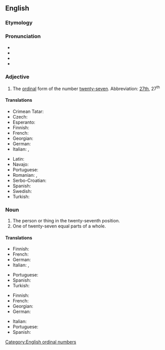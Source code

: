 ==English==
{{ordinalbox|en|26th|27th|28th|twenty-sixth|twenty-eighth|card=twenty-seven}}

===Etymology===
{{suffix|en|twenty-seven|th}}

===Pronunciation===
* {{IPA|/ˌtwɛn(t)iˈsɛvənθ/|lang=en}}
* {{IPA|/ˌtwʌn(t)iˈsɛvənθ/|lang=en}}
* {{hyphenation|twen|ty|sev|enth|lang=en}}
* {{rhymes|ɛvənθ|lang=en}}

===Adjective===
{{en-adj|-}}

# The [[ordinal]] form of the number [[twenty-seven]]. Abbreviation: [[27th]], 27<sup>th</sup>

====Translations====
{{trans-top|ordinal for of twenty-seven}}
* Crimean Tatar: {{t|crh|yigirmi yedinci}}
* Czech: {{t|cs|dvacátý sedmý}}
* Esperanto: {{t|eo|dudek-sepa}}
* Finnish: {{t|fi|kahdeskymmenesseitsemäs}}
* French: {{t+|fr|vingt-septième}}
* Georgian: {{t|ka|ოცდამეშვიდე}}
* German: {{t|de|siebenundzwanzigste}}
* Italian: {{t|it|ventisettesimo|m}}, {{t|it|ventisettesima|f}}
{{trans-mid}}
* Latin: {{t|la|vicesimus septimus}}
* Navajo: {{t|nv|naadįįtsostsʼid góneʼ}}
* Portuguese: {{t|pt|vigésimo sétimo}}
* Romanian: {{t|ro|douăzeci și șaptelea|m}}, {{t|ro|douăzeci și șaptea|f}}
* Serbo-Croatian: {{t|sh|dvadesetsedmi}}
* Spanish: {{t+|es|vigesimoséptimo}}
* Swedish: {{t+|sv|tjugosjunde}}
* Turkish: {{t|tr|yirmi yedinci}}
{{trans-bottom}}

===Noun===
{{en-noun}}

# The person or thing in the twenty-seventh position.
# One of twenty-seven equal parts of a whole.

====Translations====
{{trans-top|person or thing in the twenty-seventh position}}
* Finnish: {{t|fi|kahdeskymmenesseitsemäs}}
* French: {{t+|fr|vingt-septième|m|f}}
* German: {{t|de|siebenundzwanzigste}}
* Italian: {{t|it|ventisettesimo|m}}, {{t|it|ventisettesima|f}}
{{trans-mid}}
* Portuguese: {{t|pt|vigésimo sétimo}}
* Spanish: {{t|es|vigésimo séptimo}}
* Turkish: {{t|tr|yirmi yedinci}}
{{trans-bottom}}

{{trans-top|one of twenty-seven parts}}
* Finnish: {{t|fi|kahdeskymmenesseitsemäsosa}}
* French: {{t+|fr|vingt-septième|m}}
* Georgian: {{t|ka|ოცდამეშვიდედი}}
* German: {{t|de|siebenundzwanzigste}}
{{trans-mid}}
* Italian: {{t|it|ventisettesimo|m}}
* Portuguese: {{t|pt|vinte e sete avos}}
* Spanish: {{t|es|vigésimo séptimo}}
{{trans-bottom}}

[[Category:English ordinal numbers]]